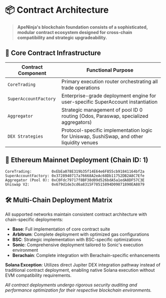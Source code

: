 # 📦 Contract Architecture

> **ApeNinja's blockchain foundation consists of a sophisticated, modular contract ecosystem designed for cross-chain compatibility and strategic upgradeability.**

## 🧱 Core Contract Infrastructure

| Contract Component | Functional Purpose |
|-------------------|---------------------|
| `CoreTrading` | Primary execution router orchestrating all trade operations |
| `SuperAccountFactory` | Enterprise-grade deployment engine for user-specific SuperAccount instantiation |
| `Aggregator` | Strategic management of pool ID 0 routing (Odos, Paraswap, specialized aggregators) |
| `DEX Strategies` | Protocol-specific implementation logic for Uniswap, SushiSwap, and other liquidity venues |

## 🧾 Ethereum Mainnet Deployment (Chain ID: 1)

```solidity
CoreTrading:         0xEbEa078E319b35f14E64e6F855cb91841164bf2a
SuperAccountFactory: 0x3728940717a76668A2eAc68Db11752DB2A8C7Efe
Aggregator (Pool 0): 0xC0Fdc79717f8BF38d09d526bdA5a1edA8DF57C3E
Uniswap V2:          0x679d1de3cd6a8315F78515894D09871890EA8879
```

## 🛠️ Multi-Chain Deployment Matrix

All supported networks maintain consistent contract architecture with chain-specific deployments:

- **Base**: Full implementation of core contract suite
- **Arbitrum**: Complete deployment with optimized gas configurations
- **BSC**: Strategic implementation with BSC-specific optimizations
- **Sonic**: Comprehensive deployment tailored to Sonic's execution environment
- **Berachain**: Complete integration with Berachain-specific enhancements

**Solana Exception**: Utilizes direct Jupiter DEX integration pathway instead of traditional contract deployment, enabling native Solana execution without EVM compatibility requirements.

*All contract deployments undergo rigorous security auditing and performance optimization for their respective blockchain environments.*
